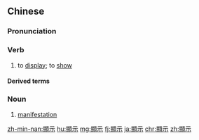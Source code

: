 {{also|显示}}
==Chinese==
{{zh-forms|s=显示}}

===Pronunciation===
{{zh-pron
|m=xiǎnshì
|c=hin2 si6
|h=pfs=hién-sṳ
|md=hiēng-sê
|mn=hián-sī
|cat=v,n
}}

===Verb===
{{zh-verb}}

# to [[display]]; to [[show]]

====Derived terms====
{{zh-der|顯示劑|顯示屏|顯示器}}

===Noun===
{{zh-noun}}

# [[manifestation]]

[[zh-min-nan:顯示]]
[[hu:顯示]]
[[mg:顯示]]
[[fj:顯示]]
[[ja:顯示]]
[[chr:顯示]]
[[zh:顯示]]